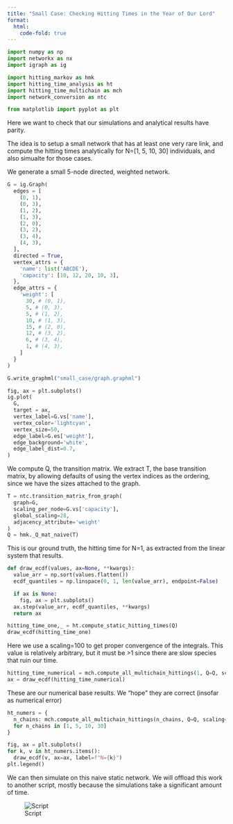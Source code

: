 ```yaml
---
title: "Small Case: Checking Hitting Times in the Year of Our Lord"
format:
  html:
    code-fold: true
---
```


```python
import numpy as np
import networkx as nx
import igraph as ig

import hitting_markov as hmk
import hitting_time_analysis as ht
import hitting_time_multichain as mch
import network_conversion as ntc

from matplotlib import pyplot as plt
```

Here we want to check that our simulations and analytical results have parity.

The idea is to setup a small network that has at least one very rare link, and compute the hitting times analytically for N=[1, 5, 10, 30] individuals, and also simualte for those cases.

We generate a small 5-node directed, weighted network.
```python
G = ig.Graph(
  edges = [
    (0, 1),
    (0, 3),
    (1, 2),
    (1, 3),
    (2, 0),
    (3, 2),
    (3, 4),
    (4, 3),
  ],
  directed = True,
  vertex_attrs = {
    'name': list('ABCDE'),
    'capacity': [10, 12, 20, 10, 3],
  },
  edge_attrs = {
    'weight': [
      30, # (0, 1),
      5, # (0, 3),
      5, # (1, 2),
      10, # (1, 3),
      15, # (2, 0),
      12, # (3, 2),
      6, # (3, 4),
      1, # (4, 3),
    ]
  }
)

G.write_graphml("small_case/graph.graphml")

fig, ax = plt.subplots()
ig.plot(
  G,
  target = ax,
  vertex_label=G.vs['name'],
  vertex_color='lightcyan',
  vertex_size=50,
  edge_label=G.es['weight'],
  edge_background='white',
  edge_label_dist=0.7,
)
```

We compute Q, the transition matrix.
We extract T, the base transition matrix, by allowing defaults of using the vertex indices as the ordering, since we have the sizes attached to the graph.
```python
T = ntc.transition_matrix_from_graph(
  graph=G,
  scaling_per_node=G.vs['capacity'],
  global_scaling=28,
  adjacency_attribute='weight'
)
Q = hmk._Q_mat_naive(T)
```

This is our ground truth, the hitting time for N=1, as extracted from the linear system that results.
```python
def draw_ecdf(values, ax=None, **kwargs):
  value_arr = np.sort(values.flatten())
  ecdf_quantiles = np.linspace(0, 1, len(value_arr), endpoint=False)

  if ax is None:
    fig, ax = plt.subplots()
  ax.step(value_arr, ecdf_quantiles, **kwargs)
  return ax
```

```python
hitting_time_one,_ = ht.compute_static_hitting_times(Q)
draw_ecdf(hitting_time_one)
```

Here we use a scaling=100 to get proper convergence of the integrals. This value is relatively arbitrary, but it must be >1 since there are slow species that ruin our time.
```python
hitting_time_numerical = mch.compute_all_multichain_hittings(1, Q=Q, scaling=100)
ax = draw_ecdf(hitting_time_numerical)
```

These are our numerical base results. We "hope" they are correct (insofar as numerical error)
```python
ht_numers = {
  n_chains: mch.compute_all_multichain_hittings(n_chains, Q=Q, scaling=100)
  for n_chains in [1, 5, 10, 30]
}

fig, ax = plt.subplots()
for k, v in ht_numers.items():
  draw_ecdf(v, ax=ax, label=f"N={k}")
plt.legend()
```

We can then simulate on this naive static network.
We will offload this work to another script, mostly because the simulations take a significant amount of time.

![Script]()